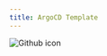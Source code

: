 ```yaml
---
title: ArgoCD Template
---
```


<Row>
<Column colLg={4} colMd={4} noGutterMdLeft>
  <ResourceCard
    title="Tekton Tasks"
    subTitle="Reusable Tekton Tasks to support Tekton CI Deployment"
    actionIcon="launch"
    color="dark"
    href="https://github.com/ibm-garage-cloud/ibm-garage-tekton-tasks"
  >

![Github icon](/images/github-icon.png)

  </ResourceCard>
</Column>
</Row>

